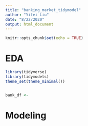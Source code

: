```yaml
---
title: "banking_market_tidymodel"
author: "Yifei Liu"
date: "8/22/2020"
output: html_document
---
```


```r
knitr::opts_chunk$set(echo = TRUE)
```

# EDA

```r
library(tidyverse)
library(tidymodels)
theme_set(theme_minimal())


bank_df <- 


```

# Modeling


```r
```
